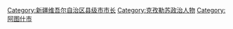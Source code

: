 [[Category:新疆维吾尔自治区县级市市长|Category:新疆维吾尔自治区县级市市长]]
[[Category:克孜勒苏政治人物|Category:克孜勒苏政治人物]]
[[Category:阿图什市|Category:阿图什市]]